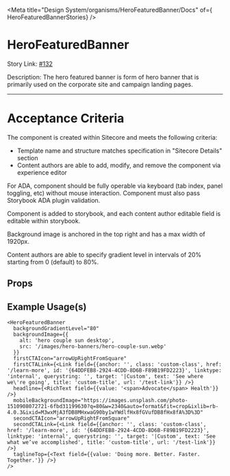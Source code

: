 
<Meta title="Design System/organisms/HeroFeaturedBanner/Docs" of={ HeroFeaturedBannerStories} />

# HeroFeaturedBanner

Story Link: [#132](https://github.com/ahc-digital/migration-planning-tracking/issues/132)

Description: The hero featured banner is form of hero banner that is primarily used on the corporate site and campaign landing pages.

---
# Acceptance Criteria

The component is created within Sitecore and meets the following criteria:

-  Template name and structure matches specification in "Sitecore Details" section
-  Content authors are able to add, modify, and remove the component via experience editor

For ADA, component should be fully operable via keyboard (tab index, panel toggling, etc) without mouse interaction. Component must also pass Storybook ADA plugin validation.

Component is added to storybook, and each content author editable field is editable within storybook.

Background image is anchored in the top right and has a max width of 1920px.

Content authors are able to specify gradient level in intervals of 20% starting from 0 (default) to 80%.

<Stories />

## Props

<Controls />


## Example Usage(s)
```tsx
<HeroFeaturedBanner
  backgroundGradientLevel="80"
  backgroundImage={{
    alt: 'hero couple sun desktop',
    src: '/images/hero-banners/hero-couple-sun.webp'
  }}
  firstCTAIcon="arrowUpRightFromSquare"
  firstCTALink={<Link field={{anchor: '', class: 'custom-class', href: '/learn-more', id: '{64DDFEB8-2924-4CDD-8D6B-F89B19FD2223}', linktype: 'internal', querystring: '', target: '|Custom', text: 'See where we\'re going', title: 'custom-title', url: '/test-link'}} />}
  headline={<RichText field={{value: '<span>Advocate</span> Health'}} />}
  mobileBackgroundImage="https://images.unsplash.com/photo-1510908072721-6fbd31199630?q=80&w=2340&auto=format&fit=crop&ixlib=rb-4.0.3&ixid=M3wxMjA3fDB8MHxwaG90by1wYWdlfHx8fGVufDB8fHx8fA%3D%3D"
  secondCTAIcon="arrowUpRightFromSquare"
  secondCTALink={<Link field={{anchor: '', class: 'custom-class', href: '/learn-more', id: '{64DDFEB8-2924-4CDD-8D6B-F89B19FD2223}', linktype: 'internal', querystring: '', target: '|Custom', text: 'See what we’ve accomplished', title: 'custom-title', url: '/test-link'}} />}
  taglineTop={<Text field={{value: 'Doing more. Better. Faster. Together.'}} />}
/>
```
